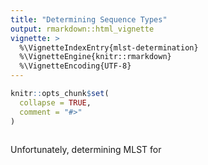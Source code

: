 ```yaml
---
title: "Determining Sequence Types"
output: rmarkdown::html_vignette
vignette: >
  %\VignetteIndexEntry{mlst-determination}
  %\VignetteEngine{knitr::rmarkdown}
  %\VignetteEncoding{UTF-8}
---
```


```r
knitr::opts_chunk$set(
  collapse = TRUE,
  comment = "#>"
)
```

```r
```

Unfortunately, determining MLST for 
